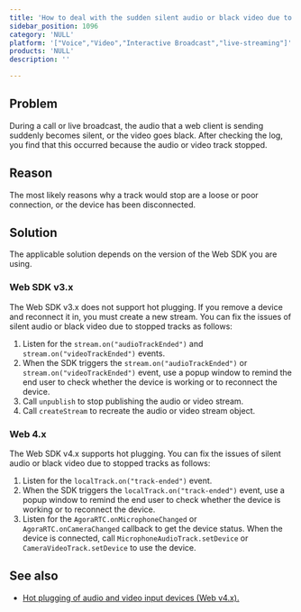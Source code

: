 ```yaml
---
title: 'How to deal with the sudden silent audio or black video due to tracks being stopped?'
sidebar_position: 1096 
category: 'NULL' 
platform: '["Voice","Video","Interactive Broadcast","live-streaming"]'
products: 'NULL'   
description: '' 

---
```



## Problem

During a call or live broadcast, the audio that a web client is sending suddenly becomes silent, or the video goes black. After checking the log, you find that this occurred because the audio or video track stopped.

## Reason

The most likely reasons why a track would stop are a loose or poor connection, or the device has been disconnected.

## Solution

The applicable solution depends on the version of the Web SDK you are using.

### Web SDK v3.x

The Web SDK v3.x does not support hot plugging. If you remove a device and reconnect it in, you must create a new stream. You can fix the issues of silent audio or black video due to stopped tracks as follows:

1. Listen for the `stream.on("audioTrackEnded")` and `stream.on("videoTrackEnded")` events.
2. When the SDK triggers the `stream.on("audioTrackEnded")` or `stream.on("videoTrackEnded")` event, use a popup window to remind the end user to check whether the device is working or to reconnect the device.
3. Call `unpublish` to stop publishing the audio or video stream.
4. Call `createStream` to recreate the audio or video stream object.

### Web 4.x

The Web SDK v4.x supports hot plugging. You can fix the issues of silent audio or black video due to stopped tracks as follows:

1. Listen for the `localTrack.on("track-ended")` event.
2. When the SDK triggers the `localTrack.on("track-ended")` event, use a popup window to remind the end user to check whether the device is working or to reconnect the device.
3. Listen for the `AgoraRTC.onMicrophoneChanged` or `AgoraRTC.onCameraChanged` callback to get the device status. When the device is connected, call `MicrophoneAudioTrack.setDevice` or `CameraVideoTrack.setDevice` to use the device.

## See also

- [Hot plugging of audio and video input devices (Web v4.x).](https://docs.agora.io/en/Interactive%20Broadcast/test_switch_device_web_ng?platform=Web#hot-plugging)